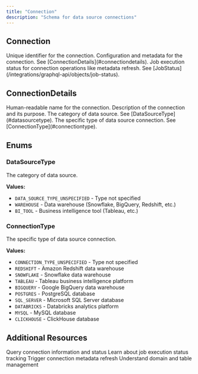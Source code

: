 ```yaml
---
title: "Connection"
description: "Schema for data source connections"
---
```


## Connection

<ParamField path="id" type="ID!" required>
  Unique identifier for the connection.
</ParamField>

<ParamField path="details" type="ConnectionDetails!" required>
  Configuration and metadata for the connection. See [ConnectionDetails](#connectiondetails).
</ParamField>

<ParamField path="status" type="JobStatus!" required>
  Job execution status for connection operations like metadata refresh. See [JobStatus](/integrations/graphql-api/objects/job-status).
</ParamField>

## ConnectionDetails

<ParamField path="name" type="String!" required>
  Human-readable name for the connection.
</ParamField>

<ParamField path="description" type="String!" required>
  Description of the connection and its purpose.
</ParamField>

<ParamField path="dataSourceType" type="DataSourceType!" required>
  The category of data source. See [DataSourceType](#datasourcetype).
</ParamField>

<ParamField path="connectionType" type="ConnectionType!" required>
  The specific type of data source connection. See [ConnectionType](#connectiontype).
</ParamField>

## Enums

### DataSourceType

The category of data source.

**Values:**
- `DATA_SOURCE_TYPE_UNSPECIFIED` - Type not specified
- `WAREHOUSE` - Data warehouse (Snowflake, BigQuery, Redshift, etc.)
- `BI_TOOL` - Business intelligence tool (Tableau, etc.)

### ConnectionType

The specific type of data source connection.

**Values:**
- `CONNECTION_TYPE_UNSPECIFIED` - Type not specified
- `REDSHIFT` - Amazon Redshift data warehouse
- `SNOWFLAKE` - Snowflake data warehouse
- `TABLEAU` - Tableau business intelligence platform
- `BIGQUERY` - Google BigQuery data warehouse
- `POSTGRES` - PostgreSQL database
- `SQL_SERVER` - Microsoft SQL Server database
- `DATABRICKS` - Databricks analytics platform
- `MYSQL` - MySQL database
- `CLICKHOUSE` - ClickHouse database

## Additional Resources

<CardGroup cols={2}>
  <Card title="Connection Queries" icon="search" href="/integrations/graphql-api/queries/connection/connection">
    Query connection information and status
  </Card>
  <Card title="JobStatus Schema" icon="clock" href="/integrations/graphql-api/objects/job-status">
    Learn about job execution status tracking
  </Card>
  <Card title="Refresh Connection" icon="refresh" href="/integrations/graphql-api/mutations/connection/refresh-connection">
    Trigger connection metadata refresh
  </Card>
  <Card title="Domain Objects" icon="folder" href="/integrations/graphql-api/objects/domain">
    Understand domain and table management
  </Card>
</CardGroup>
